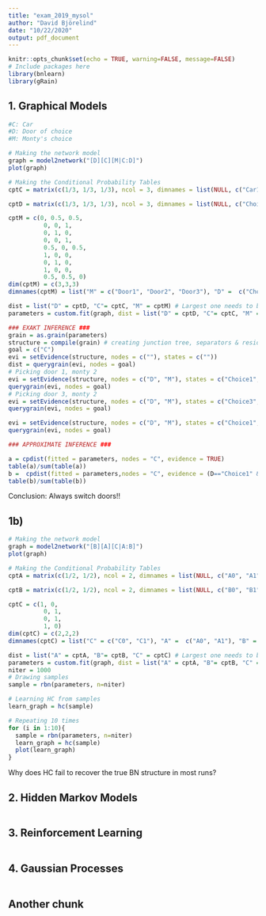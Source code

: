 ```yaml
---
title: "exam_2019_mysol"
author: "David Björelind"
date: "10/22/2020"
output: pdf_document
---
```


```r
knitr::opts_chunk$set(echo = TRUE, warning=FALSE, message=FALSE)
# Include packages here
library(bnlearn)
library(gRain)
```

## 1. Graphical Models
```r
#C: Car
#D: Door of choice
#M: Monty's choice

# Making the network model
graph = model2network("[D][C][M|C:D]")
plot(graph)

# Making the Conditional Probability Tables
cptC = matrix(c(1/3, 1/3, 1/3), ncol = 3, dimnames = list(NULL, c("Car1", "Car2", "Car3")))

cptD = matrix(c(1/3, 1/3, 1/3), ncol = 3, dimnames = list(NULL, c("Choice1", "Choice2", "Choice3")))

cptM = c(0, 0.5, 0.5,
          0, 0, 1,
          0, 1, 0,
          0, 0, 1,
          0.5, 0, 0.5,
          1, 0, 0,
          0, 1, 0,
          1, 0, 0,
          0.5, 0.5, 0)
dim(cptM) = c(3,3,3)
dimnames(cptM) = list("M" = c("Door1", "Door2", "Door3"), "D" =  c("Choice1", "Choice2", "Choice3"), "C" = c("Car1", "Car2", "Car3"))

dist = list("D" = cptD, "C"= cptC, "M" = cptM) # Largest one needs to be last and names needs to be the same
parameters = custom.fit(graph, dist = list("D" = cptD, "C"= cptC, "M" = cptM))

### EXAKT INFERENCE ###
grain = as.grain(parameters)
structure = compile(grain) # creating junction tree, separators & residuals. Potentials
goal = c("C")
evi = setEvidence(structure, nodes = c(""), states = c(""))
dist = querygrain(evi, nodes = goal)
# Picking door 1, monty 2
evi = setEvidence(structure, nodes = c("D", "M"), states = c("Choice1", "Door2"))
querygrain(evi, nodes = goal)
# Picking door 3, monty 2
evi = setEvidence(structure, nodes = c("D", "M"), states = c("Choice3", "Door2"))
querygrain(evi, nodes = goal)

evi = setEvidence(structure, nodes = c("D", "M"), states = c("Choice1", "Door3"))
querygrain(evi, nodes = goal)

### APPROXIMATE INFERENCE ###

a = cpdist(fitted = parameters, nodes = "C", evidence = TRUE)
table(a)/sum(table(a))
b =  cpdist(fitted = parameters,nodes = "C", evidence = (D=="Choice1" & M=="Door2"))
table(b)/sum(table(b))

```
Conclusion: Always switch doors!!

## 1b)
```r
# Making the network model
graph = model2network("[B][A][C|A:B]")
plot(graph)

# Making the Conditional Probability Tables
cptA = matrix(c(1/2, 1/2), ncol = 2, dimnames = list(NULL, c("A0", "A1")))

cptB = matrix(c(1/2, 1/2), ncol = 2, dimnames = list(NULL, c("B0", "B1")))

cptC = c(1, 0,
          0, 1,
          0, 1,
          1, 0)
dim(cptC) = c(2,2,2)
dimnames(cptC) = list("C" = c("C0", "C1"), "A" =  c("A0", "A1"), "B" = c("B0", "B1"))

dist = list("A" = cptA, "B"= cptB, "C" = cptC) # Largest one needs to be last and names needs to be the same
parameters = custom.fit(graph, dist = list("A" = cptA, "B"= cptB, "C" = cptC))
niter = 1000
# Drawing samples
sample = rbn(parameters, n=niter)

# Learning HC from samples
learn_graph = hc(sample)

# Repeating 10 times
for (i in 1:10){
  sample = rbn(parameters, n=niter)
  learn_graph = hc(sample)
  plot(learn_graph)
}

```
Why does HC fail to recover the true BN structure in most runs?



## 2. Hidden Markov Models
```r

```

## 3. Reinforcement Learning
```r

```

## 4. Gaussian Processes
```r

```

## Another chunk
```r

```

